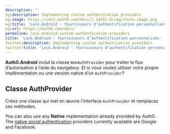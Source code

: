 ```yaml
---
description: ''
og:description: Implementing custom authentication providers
og:image: https://cdn2.auth0.com/docs/1.14553.0/img/share-image.png
og:title: 'Lock.Android : fournisseurs d’authentification personnalisés'
og:url: https://auth0.com/docs/
permalink: lock-android-custom-authentication-providers
title: 'Lock.Android : fournisseurs d’authentification personnalisés'
twitter:description: Implementing custom authentication providers
twitter:title: 'Lock.Android : fournisseurs d’authentification personnalisés'
---
```


**Auth0.Android** inclut la classe `WebAuthProvider` pour traiter le flux d’autorisation à l’aide du navigateur. Et si vous voulez utiliser votre propre implémentation ou une version native d’un `AuthProvider`?

## Classe AuthProvider

Créez une classe qui met en œuvre l’interface `AuthProvider` et remplacez ses méthodes.

You can also use any **Native** implementation already provided by Auth0. The [native social authentication](/docs/libraries/lock-android/lock-android-native-social-authentication) providers currently available are Google and Facebook.